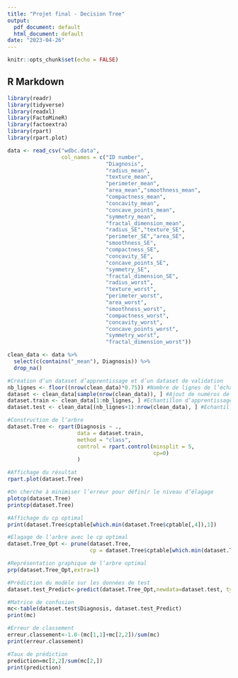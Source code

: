 ```yaml
---
title: "Projet final - Decision Tree"
output:
  pdf_document: default
  html_document: default
date: "2023-04-26"
---
```


```r
knitr::opts_chunk$set(echo = FALSE)
```

## R Markdown

```r
library(readr)
library(tidyverse)
library(readxl)
library(FactoMineR)
library(factoextra)
library(rpart)
library(rpart.plot)

data <- read_csv("wdbc.data", 
                 col_names = c("ID number",
                               "Diagnosis",
                               "radius_mean",
                               "texture_mean",
                               "perimeter_mean",
                               "area_mean","smoothness_mean",
                               "compactness_mean",
                               "concavity_mean",
                               "concave_points_mean",
                               "symmetry_mean",
                               "fractal_dimension_mean",
                               "radius_SE","texture_SE",
                               "perimeter_SE","area_SE",
                               "smoothness_SE",
                               "compactness_SE",
                               "concavity_SE",
                               "concave_points_SE",
                               "symmetry_SE",
                               "fractal_dimension_SE",
                               "radius_worst",
                               "texture_worst",
                               "perimeter_worst",
                               "area_worst",
                               "smoothness_worst",
                               "compactness_worst",
                               "concavity_worst",
                               "concave_points_worst",
                               "symmetry_worst",
                               "fractal_dimension_worst"))

clean_data <- data %>% 
  select(c(contains("_mean"), Diagnosis)) %>% 
  drop_na()
```

```r
#Création d’un dataset d’apprentissage et d’un dataset de validation
nb_lignes <- floor((nrow(clean_data)*0.75)) #Nombre de lignes de l’échantillon d’apprentissage : 75% du dataset
dataset <- clean_data[sample(nrow(clean_data)), ] #Ajout de numéros de lignes
dataset.train <- clean_data[1:nb_lignes, ] #Echantillon d’apprentissage
dataset.test <- clean_data[(nb_lignes+1):nrow(clean_data), ] #Echantillon de test
```

```r
#Construction de l’arbre
dataset.Tree <- rpart(Diagnosis ~ ., 
                      data = dataset.train,
                      method = "class", 
                      control = rpart.control(minsplit = 5,
                                              cp=0)
                      )

#Affichage du résultat
rpart.plot(dataset.Tree)

#On cherche à minimiser l’erreur pour définir le niveau d’élagage
plotcp(dataset.Tree)
printcp(dataset.Tree)
```
```r
#Affichage du cp optimal
print(dataset.Tree$cptable[which.min(dataset.Tree$cptable[,4]),1])
```

```r
#Elagage de l’arbre avec le cp optimal
dataset.Tree_Opt <- prune(dataset.Tree,
                          cp = dataset.Tree$cptable[which.min(dataset.Tree$cptable[,4]),1])

#Représentation graphique de l’arbre optimal
prp(dataset.Tree_Opt,extra=1)
```
```r
#Prédiction du modèle sur les données de test
dataset.test_Predict<-predict(dataset.Tree_Opt,newdata=dataset.test, type= "class")

#Matrice de confusion
mc<-table(dataset.test$Diagnosis, dataset.test_Predict)
print(mc)
```
```r
#Erreur de classement
erreur.classement<-1.0-(mc[1,1]+mc[2,2])/sum(mc)
print(erreur.classement)
```

```r
#Taux de prédiction
prediction=mc[2,2]/sum(mc[2,])
print(prediction)
```


